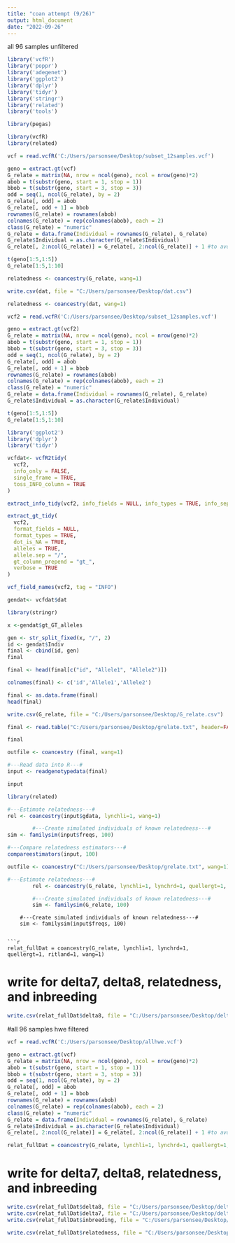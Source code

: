 ---
title: "coan attempt (9/26)"
output: html_document
date: "2022-09-26"
---

all 96 samples unfiltered 

```{r}
library('vcfR')
library('poppr')
library('adegenet')
library('ggplot2')
library('dplyr')
library('tidyr')
library('stringr')
library('related')
library('tools')
```

```{r}
library(pegas)
```




```{r}
library(vcfR)
library(related)

vcf = read.vcfR('C:/Users/parsonsee/Desktop/subset_12samples.vcf')

geno = extract.gt(vcf)
G_relate = matrix(NA, nrow = ncol(geno), ncol = nrow(geno)*2)
abob = t(substr(geno, start = 1, stop = 1))
bbob = t(substr(geno, start = 3, stop = 3))
odd = seq(1, ncol(G_relate), by = 2)
G_relate[, odd] = abob
G_relate[, odd + 1] = bbob
rownames(G_relate) = rownames(abob)
colnames(G_relate) = rep(colnames(abob), each = 2)
class(G_relate) = "numeric"
G_relate = data.frame(Individual = rownames(G_relate), G_relate)
G_relate$Individual = as.character(G_relate$Individual)
G_relate[, 2:ncol(G_relate)] = G_relate[, 2:ncol(G_relate)] + 1 #to avoid 0s in data
```
```{r}
t(geno[1:5,1:5])
G_relate[1:5,1:10]
```




```{r}
relatedness <- coancestry(G_relate, wang=1)
```

```{r}
write.csv(dat, file = "C:/Users/parsonsee/Desktop/dat.csv")
```



```{r}
relatedness <- coancestry(dat, wang=1)
```




```{r}
vcf2 = read.vcfR('C:/Users/parsonsee/Desktop/subset_12samples.vcf')

geno = extract.gt(vcf2)
G_relate = matrix(NA, nrow = ncol(geno), ncol = nrow(geno)*2)
abob = t(substr(geno, start = 1, stop = 1))
bbob = t(substr(geno, start = 3, stop = 3))
odd = seq(1, ncol(G_relate), by = 2)
G_relate[, odd] = abob
G_relate[, odd + 1] = bbob
rownames(G_relate) = rownames(abob)
colnames(G_relate) = rep(colnames(abob), each = 2)
class(G_relate) = "numeric"
G_relate = data.frame(Individual = rownames(G_relate), G_relate)
G_relate$Individual = as.character(G_relate$Individual)
```
```{r}
t(geno[1:5,1:5])
G_relate[1:5,1:10]
```

```{r}
library('ggplot2')
library('dplyr')
library('tidyr')
```

```{r}
vcfdat<- vcfR2tidy(
  vcf2,
  info_only = FALSE,
  single_frame = TRUE,
  toss_INFO_column = TRUE
)

extract_info_tidy(vcf2, info_fields = NULL, info_types = TRUE, info_sep = ";")

extract_gt_tidy(
  vcf2,
  format_fields = NULL,
  format_types = TRUE,
  dot_is_NA = TRUE,
  alleles = TRUE,
  allele.sep = "/",
  gt_column_prepend = "gt_",
  verbose = TRUE
)

vcf_field_names(vcf2, tag = "INFO")
```
```{r}
gendat<- vcfdat$dat
```

```{r}
library(stringr)
```

```{r}
x <-gendat$gt_GT_alleles

gen <- str_split_fixed(x, "/", 2)
id <- gendat$Indiv
final <- cbind(id, gen)
final
```
```{r}
final <- head(final[c("id", "Allele1", "Allele2")])
```

```{r}
colnames(final) <- c('id','Allele1','Allele2')
```


```{r}
final <- as.data.frame(final)
head(final)
```

```{r}
write.csv(G_relate, file = "C:/Users/parsonsee/Desktop/G_relate.csv")
```

```{r}
final <- read.table("C:/Users/parsonsee/Desktop/grelate.txt", header=FALSE , sep="\t", stringsAsFactors =FALSE)
```

```{r}
final
```
```{r}
outfile <- coancestry (final, wang=1)
```





```{r}
#---Read data into R---#
input <- readgenotypedata(final)
```
```{r}
input
```


```{r}
library(related)
```


```{r}
#---Estimate relatedness---#
rel <- coancestry(input$gdata, lynchli=1, wang=1)
```


```{r}
		#---Create simulated individuals of known relatedness---#
sim <- familysim(input$freqs, 100)
```

```{r}
#---Compare relatedness estimators---#
compareestimators(input, 100)
```

```{r}
outfile <- coancestry("C:/Users/parsonsee/Desktop/grelate.txt", wang=1)
```


```{r}
#---Estimate relatedness---#
		rel <- coancestry(G_relate, lynchli=1, lynchrd=1, quellergt=1, wang=1)
```


```{r}
		#---Create simulated individuals of known relatedness---#
		sim <- familysim(G_relate, 100)
```

		#---Create simulated individuals of known relatedness---#
		sim <- familysim(input$freqs, 100)
```

```{r}
relat_fullDat = coancestry(G_relate, lynchli=1, lynchrd=1, quellergt=1, ritland=1, wang=1)
```

# write for delta7, delta8, relatedness, and inbreeding 

```{r}
write.csv(relat_fullDat$delta8, file = "C:/Users/parsonsee/Desktop/delta8.csv")
```



#all 96 samples hwe filtered 

```{r}
vcf = read.vcfR('C:/Users/parsonsee/Desktop/allhwe.vcf')

geno = extract.gt(vcf)
G_relate = matrix(NA, nrow = ncol(geno), ncol = nrow(geno)*2)
abob = t(substr(geno, start = 1, stop = 1))
bbob = t(substr(geno, start = 3, stop = 3))
odd = seq(1, ncol(G_relate), by = 2)
G_relate[, odd] = abob
G_relate[, odd + 1] = bbob
rownames(G_relate) = rownames(abob)
colnames(G_relate) = rep(colnames(abob), each = 2)
class(G_relate) = "numeric"
G_relate = data.frame(Individual = rownames(G_relate), G_relate)
G_relate$Individual = as.character(G_relate$Individual)
G_relate[, 2:ncol(G_relate)] = G_relate[, 2:ncol(G_relate)] + 1 #to avoid 0s in data
```

```{r}
relat_fullDat = coancestry(G_relate, lynchli=1, lynchrd=1, quellergt=1, ritland=1, wang=1)
```

# write for delta7, delta8, relatedness, and inbreeding 

```{r}
write.csv(relat_fullDat$delta8, file = "C:/Users/parsonsee/Desktop/delta8.csv")
write.csv(relat_fullDat$delta7, file = "C:/Users/parsonsee/Desktop/delta7.csv")
write.csv(relat_fullDat$inbreeding, file = "C:/Users/parsonsee/Desktop/inbreeding.csv")
```


```{r}
write.csv(relat_fullDat$relatedness, file = "C:/Users/parsonsee/Desktop/relatedness.csv")
```
